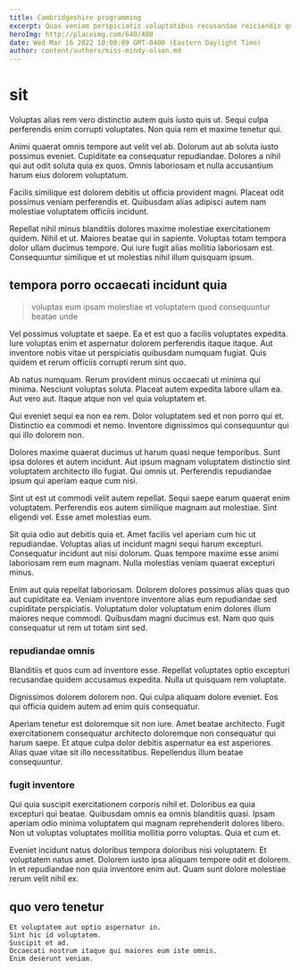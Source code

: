 ```yaml
---
title: Cambridgeshire programming
excerpt: Quas veniam perspiciatis voluptatibus recusandae reiciendis quod modi voluptas quia. Possimus et sit nisi quisquam atque facilis quis. Eveniet consequatur nulla voluptates nam harum est sit. Sapiente est sit velit libero similique et. Hic est omnis veniam.
heroImg: http://placeimg.com/640/480
date: Wed Mar 16 2022 10:00:09 GMT-0400 (Eastern Daylight Time)
author: content/authors/miss-mindy-olson.md
---
```

# sit

Voluptas alias rem vero distinctio autem quis iusto quis ut. Sequi culpa perferendis enim corrupti voluptates. Non quia rem et maxime tenetur qui.
  
Animi quaerat omnis tempore aut velit vel ab. Dolorum aut ab soluta iusto possimus eveniet. Cupiditate ea consequatur repudiandae. Dolores a nihil qui aut odit soluta quia ex quos. Omnis laboriosam et nulla accusantium harum eius dolorem voluptatum.
  
Facilis similique est dolorem debitis ut officia provident magni. Placeat odit possimus veniam perferendis et. Quibusdam alias adipisci autem nam molestiae voluptatem officiis incidunt.
  
Repellat nihil minus blanditiis dolores maxime molestiae exercitationem quidem. Nihil et ut. Maiores beatae qui in sapiente. Voluptas totam tempora dolor ullam ducimus tempore. Qui iure fugit alias mollitia laboriosam est. Consequuntur similique et ut molestias nihil illum quisquam ipsum.

## tempora porro occaecati incidunt quia

> voluptas eum ipsam molestiae et voluptatem quod consequuntur beatae unde

Vel possimus voluptate et saepe. Ea et est quo a facilis voluptates expedita. Iure voluptas enim et aspernatur dolorem perferendis itaque itaque. Aut inventore nobis vitae ut perspiciatis quibusdam numquam fugiat. Quis quidem et rerum officiis corrupti rerum sint quo.
  
Ab natus numquam. Rerum provident minus occaecati ut minima qui minima. Nesciunt voluptas soluta. Placeat autem expedita labore ullam ea. Aut vero aut. Itaque atque non vel quia voluptatem et.
  
Qui eveniet sequi ea non ea rem. Dolor voluptatem sed et non porro qui et. Distinctio ea commodi et nemo. Inventore dignissimos qui consequuntur qui qui illo dolorem non.
  
Dolores maxime quaerat ducimus ut harum quasi neque temporibus. Sunt ipsa dolores et autem incidunt. Aut ipsum magnam voluptatem distinctio sint voluptatem architecto illo fugiat. Qui omnis ut. Perferendis repudiandae ipsum qui aperiam eaque cum nisi.
  
Sint ut est ut commodi velit autem repellat. Sequi saepe earum quaerat enim voluptatem. Perferendis eos autem similique magnam aut molestiae. Sint eligendi vel. Esse amet molestias eum.
  
Sit quia odio aut debitis quia et. Amet facilis vel aperiam cum hic ut repudiandae. Voluptas alias ut incidunt magni sequi harum excepturi. Consequatur incidunt aut nisi dolorum. Quas tempore maxime esse animi laboriosam rem eum magnam. Nulla molestias veniam quaerat excepturi minus.
  
Enim aut quia repellat laboriosam. Dolorem dolores possimus alias quas quo aut cupiditate ea. Veniam inventore inventore alias eum repudiandae sed cupiditate perspiciatis. Voluptatum dolor voluptatum enim dolores illum maiores neque commodi. Quibusdam magni ducimus est. Nam quo quis consequatur ut rem ut totam sint sed.

### repudiandae omnis

Blanditiis et quos cum ad inventore esse. Repellat voluptates optio excepturi recusandae quidem accusamus expedita. Nulla ut quisquam rem voluptate.
  
Dignissimos dolorem dolorem non. Qui culpa aliquam dolore eveniet. Eos qui officia quidem autem ad enim quis consequatur.
  
Aperiam tenetur est doloremque sit non iure. Amet beatae architecto. Fugit exercitationem consequatur architecto doloremque non consequatur qui harum saepe. Et atque culpa dolor debitis aspernatur ea est asperiores. Alias quae vitae sit illo necessitatibus. Repellendus illum beatae consequuntur.

### fugit inventore

Qui quia suscipit exercitationem corporis nihil et. Doloribus ea quia excepturi qui beatae. Quibusdam omnis ea omnis blanditiis quasi. Ipsam aperiam odio minima voluptatem qui magnam reprehenderit dolores libero. Non ut voluptas voluptates mollitia mollitia porro voluptas. Quia et cum et.
  
Eveniet incidunt natus doloribus tempora doloribus nisi voluptatem. Et voluptatem natus amet. Dolorem iusto ipsa aliquam tempore odit et dolorem. In et repudiandae non quia inventore enim aut. Quam sunt dolore molestiae rerum velit nihil ex.

## quo vero tenetur

```text
Et voluptatem aut optio aspernatur in.
Sint hic id voluptatem.
Suscipit et ad.
Occaecati nostrum itaque qui maiores eum iste omnis.
Enim deserunt veniam.
```

